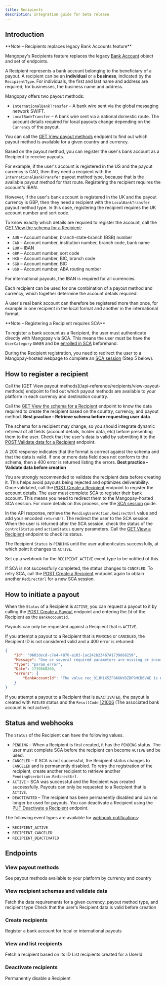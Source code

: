 ```yaml
---
title: Recipients
description: Integration guide for beta release
---
```


## Introduction

<Note>
**Note – Recipients replaces legacy Bank Accounts feature**

Mangopay's Recipients feature replaces the legacy [Bank Account](/api-reference/bank-accounts/bank-account-object) object and set of endpoints.
</Note>

A Recipient represents a bank account belonging to the beneficiary of a payout. A recipient can be an **individual** or a **business**, indicated by the `RecipientType`. For individuals, the first and last name and address are required; for businesses, the business name and address. 

Mangopay offers two payout methods: 
- `InternationalBankTransfer` – A bank wire sent via the global messaging network SWIFT. 
- `LocalBankTransfer` – A bank wire sent via a national domestic route. The account details required for local payouts change depending on the `Currency` of the payout. 

You can call the [GET View payout methods](/api-reference/recipients/view-payout-methods) endpoint to find out which payout method is available for a given country and currency.

Based on the payout method, you can register the user's bank account as a Recipient to receive payouts. 

For example, if the user's account is registered in the US and the payout currency is CAD, then they need a recipient with the `InternationalBankTransfer` payout method type, because that is the available payout method for that route. Registering the recipient requires the account's IBAN.

However, if the user's bank account is registered in the UK and the payout currency is GBP, then they need a recipient with the `LocalBankTransfer` payout method type. In this case, registering the recipient requires the UK account number and sort code. 

To know exactly which details are required to register the account, call the [GET View the schema for a Recipient](/api-reference/recipients/view-recipient-schema):
- `AUD` – Account number, branch-state-branch (BSB) number
- `CAD` – Account number, institution number, branch code, bank name
- `EUR` – IBAN
- `GBP` – Account number, sort code
- `HKD` – Account number, BIC, branch code
- `SGD` – Account number, BIC
- `USD` – Account number, ABA routing number

For international payouts, the IBAN is required for all currencies. 

Each recipient can be used for one combination of a payout method and currency, which together determine the account details required.

A user's real bank account can therefore be registered more than once, for example in one recipient in the local format and another in the international format.

<Note>
**Note – Registering a Recipient requires SCA**

To register a bank account as a Recipient, the user must authenticate directly with Mangopay via SCA. This means the user must be have the `UserCategory` `OWNER` and be [enrolled in SCA](/guides/sca) beforehand.

During the Recipient registration, you need to redirect the user to a Mangopay-hosted webpage to complete an [SCA session](/guides/sca/session) (Step 5 below).
</Note>

## How to register a recipient

<Steps>
<Step title="View available payout methods">
Call the [GET View payout methods](/api-reference/recipients/view-payout-methods) endpoint to find out which payout methods are available to your platform in each currency and destination country.
</Step>
<Step title="Fetch the data schema">

Call the [GET View the schema for a Recipient](/api-reference/recipients/view-recipient-schema) endpoint to know the data required to create the recipient based on the country, currency, and payout method.
<Check>
**Best practice – Retrieve schema before requesting user data**

The schema for a recipient may change, so you should integrate dynamic retrieval of all fields (account details, holder data, etc) before presenting them to the user.
</Check>
</Step>
<Step title="Validate the user's recipient data">
Check that the user's data is valid by submitting it to the [POST Validate data for a Recipient](/api-reference/recipients/validate-recipient-data) endpoint.

A 200 response indicates that the format is correct against the schema and that the data is valid. If one or more data field does not conform to the schema, then a 400 error is returned listing the errors.
<Check>
**Best practice – Validate data before creation**

You are strongly recommended to validate the recipient data before creating it. This helps avoid payouts being rejected and optimizes deliverability.
</Check>
</Step>
<Step title="Create the recipient">
Once validated, call the [POST Create a Recipient](/api-reference/recipients/create-recipient) endpoint to register the account details.
</Step>
<Step title="Redirect the user for SCA">
The user must complete [SCA](/guides/sca) to register their bank account. This means you need to redirect them to the Mangopay-hosted SCA session. For more details on this process, see the [SCA session](/guides/sca/session) guide.

In the API response, retrieve the `PendingUserAction.RedirectUrl` value and add your encoded `returnUrl`. The redirect the user to the SCA session.
</Step>
<Step title="Verify the outcome">
When the user is returned after the SCA session, check the status of the `controlStatus` and `actionStatus` query parameters. Call the [GET View a Recipient](/api-reference/recipients/view-recipient) endpoint to check its status. 

The Recipient `Status` is `PENDING` until the user authenticates successfully, at which point it changes to `ACTIVE`. 

Set up a webhook for the `RECIPIENT_ACTIVE` event type to be notified of this.

If SCA is not successfully completed, the status changes to `CANCELED`. To retry SCA, call the [POST Create a Recipient](/api-reference/recipients/create-recipient) endpoint again to obtain another `RedirectUrl` for a new SCA session.
</Step>
</Steps>

## How to initiate a payout

When the `Status` of a Recipient is `ACTIVE`, you can request a payout to it by calling the [POST Create a Payout](/api-reference/payouts/create-payout) endpoint and entering the `Id` of the Recipient as the `BankAccountId`. 

Payouts can only be requested against a Recipient that is `ACTIVE`. 

If you attempt a payout to a Recipient that is `PENDING` or `CANCELED`, the Recipient ID is not considered valid and a 400 error is returned:

```json
{
    "Id": "0602decd-c7e4-4870-a103-1ac242b23467#1739868259",
    "Message": "One or several required parameters are missing or incorrect. An incorrect resource ID also raises this kind of error.",
    "Type": "param_error",
    "Date": 1739868260,
    "errors": {
        "BankAccountId": "The value rec_01JM1X5ZF868NYBZDF9MCB6VWE is not valid"
    }
}
```

If you attempt a payout to a Recipient that is `DEACTIVATED`, the payout is created with `FAILED` status and the `ResultCode` [121006](/errors/codes/121006) (The associated bank account is not active).

## Status and webhooks

The `Status` of the Recipient can have the following values.

- `PENDING` – When a Recipient is first created, it has the `PENDING` status. The user must complete SCA before the recipient can become `ACTIVE` and be used.
- `CANCELED` – If SCA is not successful, the Recipient status changes to `CANCELED` and is permanently disabled. To retry the registration of the recipient, create another recipient to retrieve another `PendingUserAction.RedirectUrl`.
- `ACTIVE` – SCA was successful and the Recipient was created successfully. Payouts can only be requested to a Recipient that is `ACTIVE`.
- `DEACTIVATED` – The recipient has been permanently disabled and can no longer be used for payouts. You can deactivate a Recipient using the [PUT Deactivate a Recipient](/api-reference/recipients/deactivate-recipient) endpoint.

The following event types are available for [webhook notifications](/webhooks):
- `RECIPIENT_ACTIVE`
- `RECIPIENT_CANCELED`
- `RECIPIENT_DEACTIVATED`


## Endpoints

### View payout methods
<Card title="GET View payout methods" href="/api-reference/recipients/view-payout-methods">
See payout methods available to your platform by currency and country
</Card>

### View recipient schemas and validate data
<Card title="GET View the schema for a Recipient" href="/api-reference/recipients/view-recipient-schema">
Fetch the data requirements for a given currency, payout method type, and recipient type
</Card>
<Card title="POST Validate data for a Recipient" href="/api-reference/recipients/validate-recipient-data">
Check that the user's Recipient data is valid before creation
</Card>

### Create recipients
<Card title="POST Create a Recipient" href="/api-reference/recipients/create-recipient">
Register a bank account for local or international payouts
</Card>

### View and list recipients
<Card title="GET View a Recipient" href="/api-reference/recipients/view-recipient">
Fetch a recipient based on its ID
</Card>
<Card title="GET List Recipients for a user" href="/api-reference/recipients/list-recipients-user">
List recipients created for a UserId
</Card>

### Deactivate recipients
<Card title="PUT Deactivate a Recipient" href="/api-reference/recipients/deactivate-recipient">
Permanently disable a Recipient
</Card>

